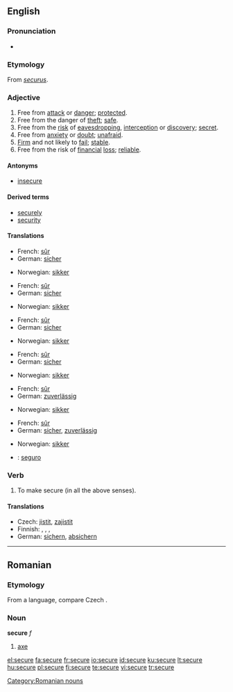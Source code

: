 {{wikipedia|dab=Secure}}
==English==

===Pronunciation===
* {{audio|en-us-secure.ogg|Audio (US)}}

===Etymology===
From {{L.}} ''[[securus]]''.

===Adjective===
{{en-adj|securer|securest|more}}

# Free from [[attack]] or [[danger]]; [[protected]].
# Free from the danger of [[theft]]; [[safe]].
# Free from the [[risk]] of [[eavesdropping]],  [[interception]] or [[discovery]]; [[secret]].
# Free from [[anxiety]] or [[doubt]]; [[unafraid]].
# [[Firm]] and not likely to [[fail]]; [[stable]].
# Free from the risk of [[financial]] [[loss]]; [[reliable]].

====Antonyms====
* [[insecure]]

====Derived terms====
* [[securely]]
* [[security]]

====Translations====
{{trans-top|Free from attack or danger; protected}}
* French: [[sûr]]
* German: [[sicher]]
{{trans-mid}}
* Norwegian: [[sikker]]
{{trans-bottom}}

{{trans-top|Free from the danger of theft; safe}}
* French: [[sûr]]
* German: [[sicher]]
{{trans-mid}}
* Norwegian: [[sikker]]
{{trans-bottom}}

{{trans-top|Free from the risk of eavesdropping, interception or discovery; secret}}
* French: [[sûr]]
* German: [[sicher]]
{{trans-mid}}
* Norwegian: [[sikker]]
{{trans-bottom}}

{{trans-top|Free from anxiety or doubt; unafraid}}
* French: [[sûr]]
* German: [[sicher]]
{{trans-mid}}
* Norwegian: [[sikker]]
{{trans-bottom}}

{{trans-top|Firm and not likely to fail; stable}}
* French: [[sûr]]
* German: [[zuverlässig]]
{{trans-mid}}
* Norwegian: [[sikker]]
{{trans-bottom}}

{{trans-top|Free from the risk of financial loss; reliable}}
* French: [[sûr]]
* German: [[sicher]], [[zuverlässig]]
{{trans-mid}}
* Norwegian: [[sikker]]
{{trans-bottom}}

{{checktrans-top}}
* {{ttbc|Spanish}}: [[seguro]]
{{trans-bottom}}

===Verb===
{{en-verb|secur|ing}}

# To make secure (in all the above senses).

====Translations====
{{trans-top|To make secure}}
* Czech: [[jistit]], [[zajistit]]
* Finnish: {{t|fi|turvata}}, {{t|fi|suojata}}, {{t|fi|varmistaa}}, {{t|fi|kiinnittää}}
* German: [[sichern]], [[absichern]]
{{trans-mid}}
{{trans-bottom}}

----

==Romanian==

===Etymology===
From a {{Sla.|ro}} language, compare Czech {{term|sekera|lang=cs}}.

===Noun===
'''secure'''  ''f''

# [[axe]]

[[Category:Romanian nouns]]

[[el:secure]]
[[fa:secure]]
[[fr:secure]]
[[io:secure]]
[[id:secure]]
[[ku:secure]]
[[lt:secure]]
[[hu:secure]]
[[pl:secure]]
[[fi:secure]]
[[te:secure]]
[[vi:secure]]
[[tr:secure]]